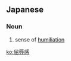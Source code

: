 ==Japanese==
{{ja-kanjitab|くつ|じょく|かん|yomi=on}}

===Noun===
{{ja-noun|くつじょくかん}}

# sense of [[humiliation]]

[[ko:屈辱感]]